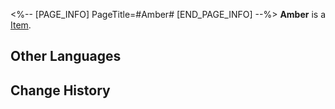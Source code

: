 <%-- [PAGE_INFO]
PageTitle=#Amber#
[END_PAGE_INFO] --%>
{{Item Infobox
|id          = 20003
|image       = Item Amber.png
|type        = 
|invCategory = Light Cone
|rarity      = 3
|effect      = Light Cone for the Path of {{Color|h|Preservation}}. The Light Cone ability is only effective for characters of this Path.
|description = A drop of strength condensed from time itself. All the seemingly insignificant moments come together to form the magnificent choir of fate.
}}
{{Description|''"Only those who aren't affected by time can survive in time."''}}
'''Amber''' is a [[Item]].

==Other Languages==
{{Other Languages
|en   = Amber
|zhs  = 琥珀
|zht  = 琥珀
|ja   = {{Rubi|琥珀|こはく}}
|ko   = 앰버
|es   = Ámbar
|fr   = Ambre
|ru   = Янтарь
|th   = Amber
|vi   = Hổ Phách
|de   = Bernstein
|id   = Amber
|pt   = Âmbar
}}

==Change History==
{{Change History|1.0}}